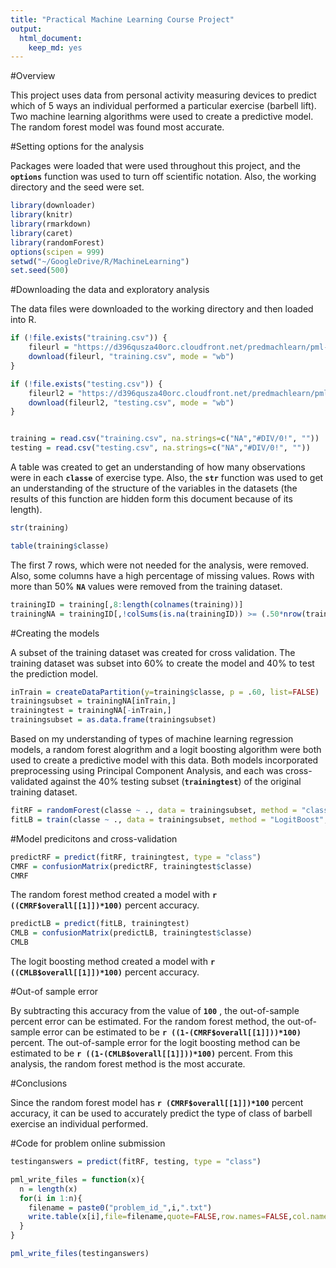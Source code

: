 ```yaml
---
title: "Practical Machine Learning Course Project"
output: 
  html_document: 
    keep_md: yes
---
```


#Overview

This project uses data from personal activity measuring devices to predict which of 5 ways an individual performed a particular exercise (barbell lift). Two machine learning algorithms were used to create a predictive model. The random forest model was found most accurate.

#Setting options for the analysis

Packages were loaded that were used throughout this project, and the **`options`** function was used to turn off scientific notation. Also, the working directory and the seed were set.

```r
library(downloader)
library(knitr)
library(rmarkdown)
library(caret)
library(randomForest)
options(scipen = 999)
setwd("~/GoogleDrive/R/MachineLearning")
set.seed(500)
```


#Downloading the data and exploratory analysis

The data files were downloaded to the working directory and then loaded into R.

```r
if (!file.exists("training.csv")) {
    fileurl = "https://d396qusza40orc.cloudfront.net/predmachlearn/pml-training.csv"
    download(fileurl, "training.csv", mode = "wb")
}

if (!file.exists("testing.csv")) {
    fileurl2 = "https://d396qusza40orc.cloudfront.net/predmachlearn/pml-testing.csv"
    download(fileurl2, "testing.csv", mode = "wb")
}


training = read.csv("training.csv", na.strings=c("NA","#DIV/0!", ""))
testing = read.csv("testing.csv", na.strings=c("NA","#DIV/0!", ""))
```

A table was created to get an understanding of how many observations were in each **`classe`** of exercise type. Also, the **`str`** function was used to get an understanding of the structure of the variables in the datasets (the results of this function are hidden form this document because of its length).

```r
str(training)
```

```r
table(training$classe)
```

The first 7 rows, which were not needed for the analysis, were removed. Also, some columns have a high percentage of missing values. Rows with more than 50% **`NA`** values were removed from the training dataset.

```r
trainingID = training[,8:length(colnames(training))]
trainingNA = trainingID[,!colSums(is.na(trainingID)) >= (.50*nrow(trainingID))]
```

#Creating the models

A subset of the training dataset was created for cross validation. The training dataset was subset into 60% to create the model and 40% to test the prediction model.

```r
inTrain = createDataPartition(y=training$classe, p = .60, list=FALSE)
trainingsubset = trainingNA[inTrain,]
trainingtest = trainingNA[-inTrain,]
trainingsubset = as.data.frame(trainingsubset)
```

Based on my understanding of types of machine learning regression models, a random forest alogrithm and a logit boosting algorithm were both used to create a predictive model with this data. Both models incorporated preprocessing using Principal Component Analysis, and each was cross-validated against the 40% testing subset (**`trainingtest`**) of the original training dataset.

```r
fitRF = randomForest(classe ~ ., data = trainingsubset, method = "class", preProcOptions = "pca")
fitLB = train(classe ~ ., data = trainingsubset, method = "LogitBoost", preProcess = "pca")
```

#Model predicitons and cross-validation

```r
predictRF = predict(fitRF, trainingtest, type = "class")
CMRF = confusionMatrix(predictRF, trainingtest$classe)
CMRF
```

The random forest method created a model with **`r ((CMRF$overall[[1]])*100)`** percent accuracy.

```r
predictLB = predict(fitLB, trainingtest)
CMLB = confusionMatrix(predictLB, trainingtest$classe)
CMLB
```

The logit boosting method created a model with **`r ((CMLB$overall[[1]])*100)`** percent accuracy. 

#Out-of sample error

By subtracting this accuracy from the value of **`100`** , the out-of-sample percent error can be estimated. For the random forest method, the out-of-sample error can be estimated to be **`r ((1-(CMRF$overall[[1]]))*100)`** percent. The out-of-sample error for the logit boosting method can be estimated to be **`r ((1-(CMLB$overall[[1]]))*100)`** percent. From this analysis, the random forest method is the most accurate. 

#Conclusions

Since the random forest model has **`r (CMRF$overall[[1]])*100`** percent accuracy, it can be used to accurately predict the type of class of barbell exercise an individual performed.


#Code for problem online submission

```r
testinganswers = predict(fitRF, testing, type = "class")

pml_write_files = function(x){
  n = length(x)
  for(i in 1:n){
    filename = paste0("problem_id_",i,".txt")
    write.table(x[i],file=filename,quote=FALSE,row.names=FALSE,col.names=FALSE)
  }
}

pml_write_files(testinganswers)
```
